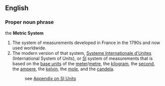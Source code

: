 ==English==

===Proper noun phrase===
the '''Metric System'''
#The system of measurements developed in France in the 1790s and now used worldwide.
#The modern version of that system, [[Systeme Internationale d'Unites]] (International System of Units), or [[SI]] system of measurements that is based on the [[base unit]]s of the [[meter]]/[[metre]], the [[kilogram]], the [[second]], the [[ampere]], the [[kelvin]], the [[mole]], and the [[candela]].
#: see [[Wiktionary_Appendix:SI_units|Appendix on SI Units]]